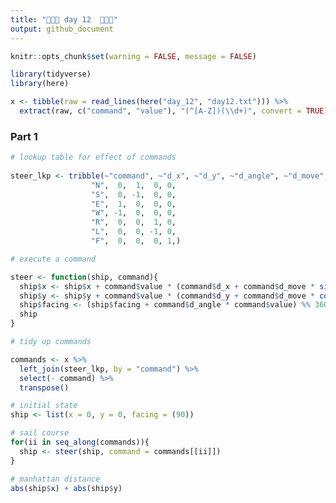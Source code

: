 ```yaml
---
title: "🎄🎄🎄 day 12  🎄🎄🎄"
output: github_document
---
```

```r
knitr::opts_chunk$set(warning = FALSE, message = FALSE)
```

```r
library(tidyverse)
library(here)

x <- tibble(raw = read_lines(here("day_12", "day12.txt"))) %>% 
  extract(raw, c("command", "value"), "(^[A-Z])(\\d+)", convert = TRUE)
```


### Part 1

```r

# lookup table for effect of commands
  
steer_lkp <- tribble(~"command", ~"d_x", ~"d_y", ~"d_angle", ~"d_move",
                  "N",  0,  1,  0, 0,
                  "S",  0, -1,  0, 0,
                  "E",  1,  0,  0, 0,
                  "W", -1,  0,  0, 0,
                  "R",  0,  0,  1, 0,
                  "L",  0,  0, -1, 0,
                  "F",  0,  0,  0, 1,)

# execute a command

steer <- function(ship, command){
  ship$x <- ship$x + command$value * (command$d_x + command$d_move * sinpi(ship$facing / 180))
  ship$y <- ship$y + command$value * (command$d_y + command$d_move * cospi(ship$facing / 180))
  ship$facing <- (ship$facing + command$d_angle * command$value) %% 360
  ship
}

# tidy up commands

commands <- x %>% 
  left_join(steer_lkp, by = "command") %>%
  select(- command) %>% 
  transpose()

# initial state
ship <- list(x = 0, y = 0, facing = (90))

# sail course
for(ii in seq_along(commands)){
  ship <- steer(ship, command = commands[[ii]])
}

# manhattan distance
abs(ship$x) + abs(ship$y)
```

